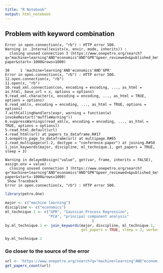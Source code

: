 ```yaml
---
title: "R Notebook"
output: html_notebook
---
```


## Problem with keyword combination

```
Error in open.connection(x, "rb") : HTTP error 500.
Warning in .Internal(exists(x, envir, mode, inherits)) :
  closing unused connection 3 (https://www.onepetro.org/search?q="machine+learning"AND"economics"AND"GPR"&peer_reviewed=&published_between=&from_year=&to_year=&dc_type=conference-paper&start=-1000&rows=1000)
```  

```
30     1 'machine+learning'AND'economics'AND'GPR'  
Error in open.connection(x, "rb") : HTTP error 500.
12.open.connection(x, "rb")
11.open(x, "rb")
10.read_xml.connection(con, encoding = encoding, ..., as_html = as_html, base_url = x, options = options)
9.read_xml.character(x, encoding = encoding, ..., as_html = TRUE, options = options)
8.read_xml(x, encoding = encoding, ..., as_html = TRUE, options = options)
7.withCallingHandlers(expr, warning = function(w) invokeRestart("muffleWarning"))
6.suppressWarnings(read_xml(x, encoding = encoding, ..., as_html = TRUE, options = options))
5.read_html.default(url)
4.read_html(url) at papers_to_dataframe.R#17
3.onepetro_page_to_dataframe(url) at multipage.R#65
2.read_multipage(url.2, doctype = "conference-paper") at joining.R#50
1.join_keywords(major, discipline, ml_technique.1, get_papers = TRUE, sleep = 3)
```

```
Warning in delayedAssign("value", get(var, frame, inherits = FALSE), assign.env = value) :
  closing unused connection 3 (https://www.onepetro.org/search?q="machine+learning"AND"economics"AND"GPR"&peer_reviewed=&published_between=&from_year=&to_year=&dc_type=conference-paper&start=-1000&rows=1000)
 Show Traceback
Error in open.connection(x, "rb") : HTTP error 500.
```

```r
library(petro.One)

major <- c("machine learning")
discipline <- c("economics")
ml_technique.1 <- c("GPR", "Gaussian Process Regression",
                    "PCA", "principal component analysis"
                                        )
by.ml_technique.1 <- join_keywords(major, discipline, ml_technique.1, 
                                   get_papers = TRUE, sleep = 3, verbose = TRUE)

by.ml_technique.1
```

### Go closer to the source of the error

```r
url <- 'https://www.onepetro.org/search?q="machine+learning"AND"economics"AND"GPR"&peer_reviewed=&published_between=&from_year=&to_year=&dc_type=conference-paper&start=-1000&rows=1000'
get_papers_count(url)
```









